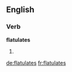 ==English==

===Verb===
'''flatulates'''

# {{third-person singular of|flatulate}}

[[de:flatulates]]
[[fr:flatulates]]